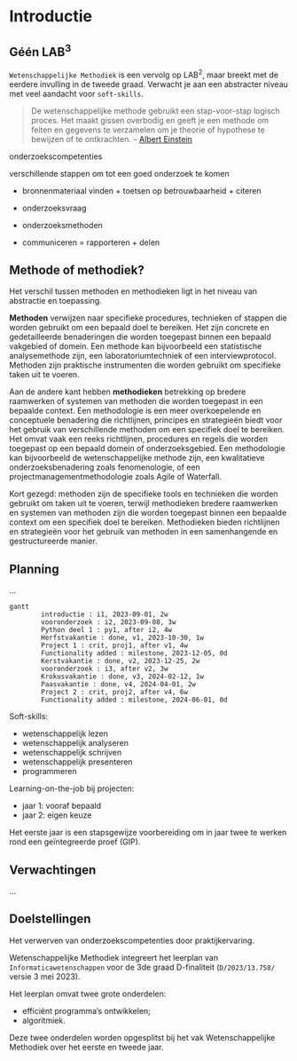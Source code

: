 # Introductie {.unnumbered}

## Géén LAB$^3$

`Wetenschappelijke Methodiek` is een vervolg op LAB$^2$, maar breekt met de eerdere invulling in de tweede graad. Verwacht je aan een abstracter niveau met veel aandacht voor `soft-skills`. 

> De wetenschappelijke methode gebruikt een stap-voor-stap logisch proces. 
> Het maakt gissen overbodig en geeft je een methode om feiten en gegevens te verzamelen 
> om je theorie of hypothese te bewijzen of te ontkrachten.
> -- [Albert Einstein](https://nl.wikipedia.org/wiki/Albert_Einstein)

onderzoekscompetenties

verschillende stappen om tot een goed onderzoek te komen

- bronnenmateriaal vinden + toetsen op betrouwbaarheid + citeren

- onderzoeksvraag

- onderzoeksmethoden

- communiceren = rapporteren + delen


## Methode of methodiek?

Het verschil tussen methoden en methodieken ligt in het niveau van abstractie en toepassing.

**Methoden** verwijzen naar specifieke procedures, technieken of stappen die worden gebruikt om een bepaald doel te bereiken. Het zijn concrete en gedetailleerde benaderingen die worden toegepast binnen een bepaald vakgebied of domein. Een methode kan bijvoorbeeld een statistische analysemethode zijn, een laboratoriumtechniek of een interviewprotocol. Methoden zijn praktische instrumenten die worden gebruikt om specifieke taken uit te voeren.

Aan de andere kant hebben **methodieken** betrekking op bredere raamwerken of systemen van methoden die worden toegepast in een bepaalde context. Een methodologie is een meer overkoepelende en conceptuele benadering die richtlijnen, principes en strategieën biedt voor het gebruik van verschillende methoden om een specifiek doel te bereiken. Het omvat vaak een reeks richtlijnen, procedures en regels die worden toegepast op een bepaald domein of onderzoeksgebied. Een methodologie kan bijvoorbeeld de wetenschappelijke methode zijn, een kwalitatieve onderzoeksbenadering zoals fenomenologie, of een projectmanagementmethodologie zoals Agile of Waterfall.

Kort gezegd: methoden zijn de specifieke tools en technieken die worden gebruikt om taken uit te voeren, terwijl methodieken bredere raamwerken en systemen van methoden zijn die worden toegepast binnen een bepaalde context om een specifiek doel te bereiken. Methodieken bieden richtlijnen en strategieën voor het gebruik van methoden in een samenhangende en gestructureerde manier.


## Planning

...


::: {#fig-planning fig-cap="Planning jaar 1" fig-align="center"}
```mermaid
gantt
        introductie : i1, 2023-09-01, 2w
        vooronderzoek : i2, 2023-09-08, 3w
        Python deel 1 : py1, after i2, 4w
        Herfstvakantie : done, v1, 2023-10-30, 1w
        Project 1 : crit, proj1, after v1, 4w
        Functionality added : milestone, 2023-12-05, 0d
        Kerstvakantie : done, v2, 2023-12-25, 2w
        vooronderzoek : i3, after v2, 3w
        Krokusvakantie : done, v3, 2024-02-12, 1w
        Paasvakantie : done, v4, 2024-04-01, 2w
        Project 2 : crit, proj2, after v4, 6w
        Functionality added : milestone, 2024-06-01, 0d
```
:::

Soft-skills:

 - wetenschappelijk lezen
 - wetenschappelijk analyseren
 - wetenschappelijk schrijven
 - wetenschappelijk presenteren
 - programmeren

Learning-on-the-job bij projecten:

 - jaar 1: vooraf bepaald
 - jaar 2: eigen keuze

Het eerste jaar is een stapsgewijze voorbereiding om in jaar twee te werken rond een geïntegreerde proef (GIP).


## Verwachtingen

...


## Doelstellingen

Het verwerven van onderzoekscompetenties door praktijkervaring.

::: {.callout-note title="Informaticawetenschappen"}
Wetenschappelijke Methodiek integreert het leerplan van `Informaticawetenschappen` voor de 3de graad D-finaliteit (`D/2023/13.758/` versie 3 mei 2023).
:::

Het leerplan omvat twee grote onderdelen:

  * efficiënt programma’s ontwikkelen;
  * algoritmiek.

Deze twee onderdelen worden opgesplitst bij het vak Wetenschappelijke Methodiek over het eerste en tweede jaar.

